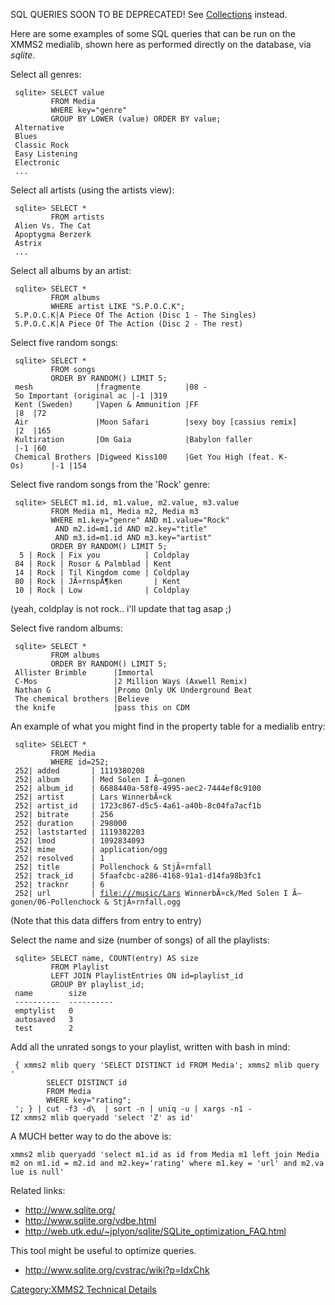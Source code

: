 SQL QUERIES SOON TO BE DEPRECATED! See [[Collections]] instead.


Here are some examples of some SQL queries that can be run on the XMMS2 medialib, shown here as performed directly on the database, via ''sqlite''.


Select all genres:
  sqlite> SELECT value 
          FROM Media 
          WHERE key="genre"
          GROUP BY LOWER (value) ORDER BY value;
  Alternative
  Blues
  Classic Rock
  Easy Listening
  Electronic
  ...


Select all artists (using the artists view):
  sqlite> SELECT * 
          FROM artists 
  Alien Vs. The Cat
  Apoptygma Berzerk
  Astrix
  ...


Select all albums by an artist:

  sqlite> SELECT * 
          FROM albums 
          WHERE artist LIKE "S.P.O.C.K";
  S.P.O.C.K|A Piece Of The Action (Disc 1 - The Singles)
  S.P.O.C.K|A Piece Of The Action (Disc 2 - The rest)


Select five random songs:
  sqlite> SELECT * 
          FROM songs 
          ORDER BY RANDOM() LIMIT 5;
  mesh              |fragmente          |08 - So Important (original ac |-1 |319
  Kent (Sweden)     |Vapen & Ammunition |FF                             |8  |72
  Air               |Moon Safari        |sexy boy [cassius remix]       |2  |165
  Kultiration       |Om Gaia            |Babylon faller                 |-1 |60
  Chemical Brothers |Digweed Kiss100    |Get You High (feat. K-Os)      |-1 |154


Select five random songs from the 'Rock' genre:
  sqlite> SELECT m1.id, m1.value, m2.value, m3.value 
          FROM Media m1, Media m2, Media m3 
          WHERE m1.key="genre" AND m1.value="Rock" 
           AND m2.id=m1.id AND m2.key="title" 
           AND m3.id=m1.id AND m3.key="artist" 
          ORDER BY RANDOM() LIMIT 5;
   5 | Rock | Fix you          | Coldplay
  84 | Rock | Rosor & Palmblad | Kent
  14 | Rock | Til Kingdom come | Coldplay
  80 | Rock | JÃ¤rnspÃ¶ken       | Kent
  10 | Rock | Low              | Coldplay

(yeah, coldplay is not rock.. i'll update that tag asap ;)


Select five random albums:
  sqlite> SELECT * 
          FROM albums 
          ORDER BY RANDOM() LIMIT 5;
  Allister Brimble      |Immortal
  C-Mos                 |2 Million Ways (Axwell Remix)
  Nathan G              |Promo Only UK Underground Beat
  The chemical brothers |Believe
  the knife             |pass this on CDM



An example of what you might find in the property table for a medialib entry:
  sqlite> SELECT * 
          FROM Media 
          WHERE id=252;
  252| added       | 1119380208
  252| album       | Med Solen I Ã–gonen
  252| album_id    | 6688440a-58f8-4995-aec2-7444ef8c9100
  252| artist      | Lars WinnerbÃ¤ck
  252| artist_id   | 1723c867-d5c5-4a61-a40b-8c04fa7acf1b
  252| bitrate     | 256
  252| duration    | 298000
  252| laststarted | 1119382203
  252| lmod        | 1092834093
  252| mime        | application/ogg
  252| resolved    | 1
  252| title       | Pollenchock & StjÃ¤rnfall
  252| track_id    | 5faafcbc-a286-4168-91a1-d14fa98b3fc1
  252| tracknr     | 6
  252| url         | file:///music/Lars WinnerbÃ¤ck/Med Solen I Ã–gonen/06-Pollenchock & StjÃ¤rnfall.ogg

(Note that this data differs from entry to entry)

Select the name and size (number of songs) of all the playlists:

  sqlite> SELECT name, COUNT(entry) AS size
          FROM Playlist
          LEFT JOIN PlaylistEntries ON id=playlist_id
          GROUP BY playlist_id;
  name        size      
  ----------  ----------
  emptylist   0         
  autosaved   3         
  test        2         


Add all the unrated songs to your playlist, written with bash in mind:

  { xmms2 mlib query 'SELECT DISTINCT id FROM Media'; xmms2 mlib query '
         SELECT DISTINCT id
         FROM Media
         WHERE key="rating";
  '; } | cut -f3 -d\  | sort -n | uniq -u | xargs -n1 -IZ xmms2 mlib queryadd 'select 'Z' as id'

A MUCH better way to do the above is:
 xmms2 mlib queryadd 'select m1.id as id from Media m1 left join Media m2 on m1.id = m2.id and m2.key='rating' where m1.key = 'url' and m2.value is null'


Related links:
* http://www.sqlite.org/
* http://www.sqlite.org/vdbe.html
* http://web.utk.edu/~jplyon/sqlite/SQLite_optimization_FAQ.html

This tool might be useful to optimize queries.
* http://www.sqlite.org/cvstrac/wiki?p=IdxChk

[[Category:XMMS2 Technical Details]]